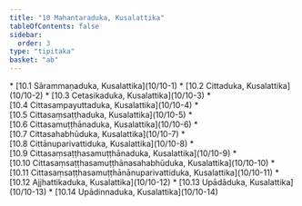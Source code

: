 ```yaml
---
title: "10 Mahantaraduka, Kusalattika"
tableOfContents: false
sidebar:
  order: 3
type: "tipitaka"
basket: "ab"
---
```



<DynamicBreadcrumb />



<TableOfContents>
* [10.1 Sārammaṇaduka, Kusalattika](10/10-1)
* [10.2 Cittaduka, Kusalattika](10/10-2)
* [10.3 Cetasikaduka, Kusalattika](10/10-3)
* [10.4 Cittasampayuttaduka, Kusalattika](10/10-4)
* [10.5 Cittasaṃsaṭṭhaduka, Kusalattika](10/10-5)
* [10.6 Cittasamuṭṭhānaduka, Kusalattika](10/10-6)
* [10.7 Cittasahabhūduka, Kusalattika](10/10-7)
* [10.8 Cittānuparivattiduka, Kusalattika](10/10-8)
* [10.9 Cittasaṃsaṭṭhasamuṭṭhānaduka, Kusalattika](10/10-9)
* [10.10 Cittasaṃsaṭṭhasamuṭṭhānasahabhūduka, Kusalattika](10/10-10)
* [10.11 Cittasaṃsaṭṭhasamuṭṭhānānuparivattiduka, Kusalattika](10/10-11)
* [10.12 Ajjhattikaduka, Kusalattika](10/10-12)
* [10.13 Upādāduka, Kusalattika](10/10-13)
* [10.14 Upādinnaduka, Kusalattika](10/10-14)
</TableOfContents>